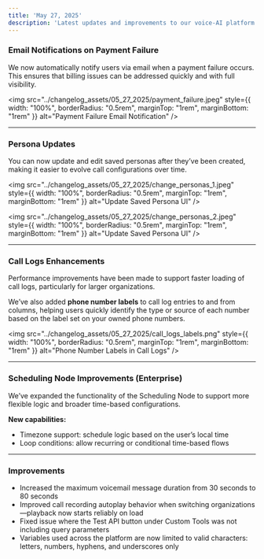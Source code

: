 ```yaml
---
title: 'May 27, 2025'
description: 'Latest updates and improvements to our voice-AI platform'
---
```


### Email Notifications on Payment Failure

We now automatically notify users via email when a payment failure occurs. This ensures that billing issues can be addressed quickly and with full visibility.

<img 
  src="../changelog_assets/05_27_2025/payment_failure.jpeg" 
  style={{ width: "100%", borderRadius: "0.5rem", marginTop: "1rem", marginBottom: "1rem" }}
  alt="Payment Failure Email Notification"
/>

---


### Persona Updates

You can now update and edit saved personas after they’ve been created, making it easier to evolve call configurations over time.

<img 
  src="../changelog_assets/05_27_2025/change_personas_1.jpeg" 
  style={{ width: "100%", borderRadius: "0.5rem", marginTop: "1rem", marginBottom: "1rem" }}
  alt="Update Saved Persona UI"
/>

<img 
  src="../changelog_assets/05_27_2025/change_personas_2.jpeg" 
  style={{ width: "100%", borderRadius: "0.5rem", marginTop: "1rem", marginBottom: "1rem" }}
  alt="Update Saved Persona UI"
/>

---

### Call Logs Enhancements

Performance improvements have been made to support faster loading of call logs, particularly for larger organizations.

We’ve also added **phone number labels** to call log entries to and from columns, helping users quickly identify the type or source of each number based on the label set on your owned phone numbers.

<img 
  src="../changelog_assets/05_27_2025/call_logs_labels.png" 
  style={{ width: "100%", borderRadius: "0.5rem", marginTop: "1rem", marginBottom: "1rem" }}
  alt="Phone Number Labels in Call Logs"
/>

---

### Scheduling Node Improvements (Enterprise)

We’ve expanded the functionality of the Scheduling Node to support more flexible logic and broader time-based configurations.

**New capabilities:**
- Timezone support: schedule logic based on the user’s local time
- Loop conditions: allow recurring or conditional time-based flows

---

### Improvements

- Increased the maximum voicemail message duration from 30 seconds to 80 seconds
- Improved call recording autoplay behavior when switching organizations—playback now starts reliably on load
- Fixed issue where the Test API button under Custom Tools was not including query parameters
- Variables used across the platform are now limited to valid characters: letters, numbers, hyphens, and underscores only
